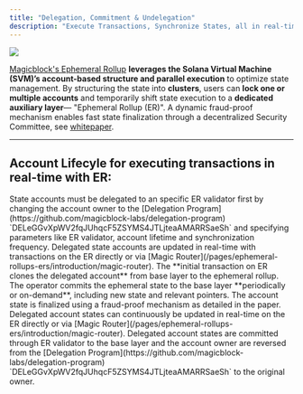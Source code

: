 ```yaml
---
title: "Delegation, Commitment & Undelegation"
description: "Execute Transactions, Synchronize States, all in real-time."
---
```



<img class="w-full h-auto max-w-5xl" src="/images/architecture_overview.png" />

[Magicblock's Ephemeral Rollup](/pages/overview/additional-information/whitepaper) **leverages the Solana Virtual Machine (SVM)’s account-based structure and parallel execution** to optimize state management. By structuring the state into **clusters**, users can **lock one or multiple accounts** and temporarily shift state execution to a **dedicated auxiliary layer**— "Ephemeral Rollup (ER)". A dynamic fraud-proof mechanism enables fast state finalization through a decentralized Security Committee, see [whitepaper](/public/Ephemeral_Rollups_Fraud_Proof.pdf).

---

## Account Lifecyle for executing transactions in real-time with ER:

<Steps>
  <Step title="Delegate Account">
    State accounts must be delegated to an specific ER validator first by
    changing the account owner to the [Delegation
    Program](https://github.com/magicblock-labs/delegation-program)
    `DELeGGvXpWV2fqJUhqcF5ZSYMS4JTLjteaAMARRSaeSh` and specifying parameters
    like ER validator, account lifetime and synchronization frequency.
    <Validators />

  </Step>
  <Step title="Execute Transaction in real-time">
    Delegated state accounts are updated in real-time with transactions on the
    ER directly or via [Magic
    Router](/pages/ephemeral-rollups-ers/introduction/magic-router). The
    **initial transaction on ER clones the delegated account** from base layer
    to the ephemeral rollup.
  </Step>
  <Step title="Commit State">
    The operator commits the ephemeral state to the base layer **periodically or
    on-demand**, including new state and relevant pointers. The account state is
    finalized using a fraud-proof mechanism as detailed in the paper.
  </Step>
  <Step title="Execute Transaction in real-time continuously">
    Delegated account states can continuously be updated in real-time on the ER
    directly or via [Magic
    Router](/pages/ephemeral-rollups-ers/introduction/magic-router).
  </Step>
  <Step title="Undelegate Account">
    Delegated account states are committed through ER validator to the base
    layer and the account owner are reversed from the [Delegation
    Program](https://github.com/magicblock-labs/delegation-program)
    `DELeGGvXpWV2fqJUhqcF5ZSYMS4JTLjteaAMARRSaeSh` to the original owner.
  </Step>
</Steps>
